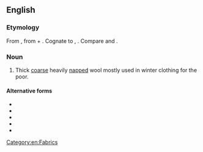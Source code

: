 ==English==
{{wikipedia}}

===Etymology===
From {{der|en|non|váðmál|t=woolen stuff}}, from {{m|non|váð|t=cloth}} + {{m|non|mál|t=measure}}. Cognate to {{cog|da|vadmel}}, {{cog|is|vaðmál}}. Compare {{m|en|wad|t=a small mass}} and {{m|en|woodmeil}}.

===Noun===
{{en-noun|~}}

# Thick [[coarse]] heavily [[napped]] wool mostly used in winter clothing for the poor.

====Alternative forms====
* {{l|en|wadmaal}}
* {{l|en|wadmeal}}
* {{l|en|wadmel}}
* {{l|en|wadmol}}
* {{l|en|wadmoll}}

[[Category:en:Fabrics]]